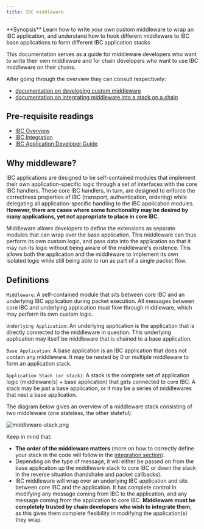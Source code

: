 ```yaml
---
title: IBC middleware
---
```


<Note>
**Synopsis**
Learn how to write your own custom middleware to wrap an IBC application, and understand how to hook different middleware to IBC base applications to form different IBC application stacks
</Note>

This documentation serves as a guide for middleware developers who want to write their own middleware and for chain developers who want to use IBC middleware on their chains.

After going through the overview they can consult respectively:

* [documentation on developing custom middleware](./develop)
* [documentation on integrating middleware into a stack on a chain](./integration)

<Note>

## Pre-requisite readings

* [IBC Overview](../overview)
* [IBC Integration](../integration)
* [IBC Application Developer Guide](../apps/apps)

</Note>

## Why middleware?

IBC applications are designed to be self-contained modules that implement their own application-specific logic through a set of interfaces with the core IBC handlers. These core IBC handlers, in turn, are designed to enforce the correctness properties of IBC (transport, authentication, ordering) while delegating all application-specific handling to the IBC application modules. **However, there are cases where some functionality may be desired by many applications, yet not appropriate to place in core IBC.**

Middleware allows developers to define the extensions as separate modules that can wrap over the base application. This middleware can thus perform its own custom logic, and pass data into the application so that it may run its logic without being aware of the middleware's existence. This allows both the application and the middleware to implement its own isolated logic while still being able to run as part of a single packet flow.

## Definitions

`Middleware`: A self-contained module that sits between core IBC and an underlying IBC application during packet execution. All messages between core IBC and underlying application must flow through middleware, which may perform its own custom logic.

`Underlying Application`: An underlying application is the application that is directly connected to the middleware in question. This underlying application may itself be middleware that is chained to a base application.

`Base Application`: A base application is an IBC application that does not contain any middleware. It may be nested by 0 or multiple middleware to form an application stack.

`Application Stack (or stack)`: A stack is the complete set of application logic (middleware(s) + base application) that gets connected to core IBC. A stack may be just a base application, or it may be a series of middlewares that nest a base application.

The diagram below gives an overview of a middleware stack consisting of two middleware (one stateless, the other stateful).

![middleware-stack.png](../../../images/01-ibc/04-middleware/images/middleware-stack.png)

Keep in mind that:

* **The order of the middleware matters** (more on how to correctly define your stack in the code will follow in the [integration section](./integration)).
* Depending on the type of message, it will either be passed on from the base application up the middleware stack to core IBC or down the stack in the reverse situation (handshake and packet callbacks).
* IBC middleware will wrap over an underlying IBC application and sits between core IBC and the application. It has complete control in modifying any message coming from IBC to the application, and any message coming from the application to core IBC. **Middleware must be completely trusted by chain developers who wish to integrate them**, as this gives them complete flexibility in modifying the application(s) they wrap.
